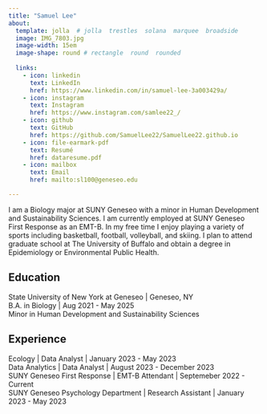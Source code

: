 ```yaml
---
title: "Samuel Lee"
about:
  template: jolla  # jolla  trestles  solana  marquee  broadside
  image: IMG_7803.jpg
  image-width: 15em
  image-shape: round # rectangle  round  rounded
  
  links:
    - icon: linkedin
      text: LinkedIn
      href: https://www.linkedin.com/in/samuel-lee-3a003429a/ 
    - icon: instagram
      text: Instagram
      href: https://www.instagram.com/samlee22_/ 
    - icon: github
      text: GitHub
      href: https://github.com/SamuelLee22/SamuelLee22.github.io 
    - icon: file-earmark-pdf
      text: Resumé
      href: dataresume.pdf
    - icon: mailbox
      text: Email
      href: mailto:sl100@geneseo.edu

---
```



I am a Biology major at SUNY Geneseo with a minor in Human Development and Sustainability Sciences. I am currently employed at SUNY Geneseo First Response as an EMT-B. In my free time I enjoy playing a variety of sports including basketball, football, volleyball, and skiing. I plan to attend graduate school at The University of Buffalo and obtain a degree in Epidemiology or Environmental Public Health.

## Education

State University of New York at Geneseo | Geneseo, NY <br>
B.A. in Biology | Aug 2021 - May 2025 <br>
Minor in Human Development and Sustainability Sciences

## Experience

Ecology | Data Analyst | January 2023 - May 2023 <br>
Data Analytics | Data Analyst | August 2023 - December 2023 <br>
SUNY Geneseo First Response | EMT-B Attendant | Septemeber 2022 - Current <br>
SUNY Geneseo Psychology Department | Research Assistant | January 2023 - May 2023 <br> 


